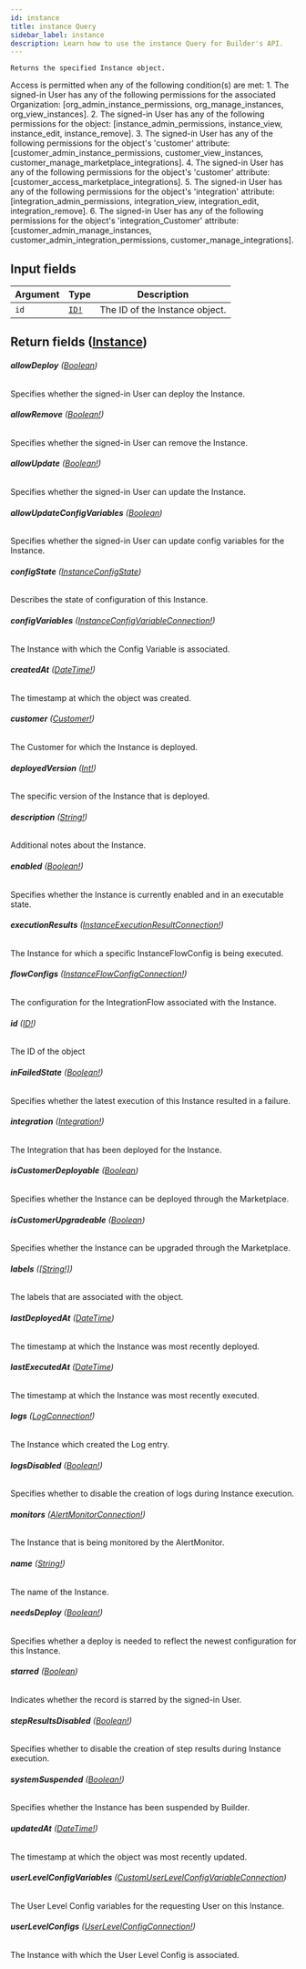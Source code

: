 ```yaml
---
id: instance
title: instance Query
sidebar_label: instance
description: Learn how to use the instance Query for Builder's API.
---
```


    Returns the specified Instance object.

Access is permitted when any of the following condition(s) are met: 1. The signed-in User has any of the following permissions for the associated Organization: [org_admin_instance_permissions, org_manage_instances, org_view_instances]. 2. The signed-in User has any of the following permissions for the object: [instance_admin_permissions, instance_view, instance_edit, instance_remove]. 3. The signed-in User has any of the following permissions for the object's 'customer' attribute: [customer_admin_instance_permissions, customer_view_instances, customer_manage_marketplace_integrations]. 4. The signed-in User has any of the following permissions for the object's 'customer' attribute: [customer_access_marketplace_integrations]. 5. The signed-in User has any of the following permissions for the object's 'integration' attribute: [integration_admin_permissions, integration_view, integration_edit, integration_remove]. 6. The signed-in User has any of the following permissions for the object's 'integration_Customer' attribute: [customer_admin_manage_instances, customer_admin_integration_permissions, customer_manage_integrations].

## Input fields

| Argument | Type                              | Description                    |
| -------- | --------------------------------- | ------------------------------ |
| `id`     | [`ID!`](/docs/composer/builder/api/schema/scalar/ID.mdx) | The ID of the Instance object. |

## Return fields ([Instance](/docs/composer/builder/api/schema/object/Instance.mdx))

###### <b>allowDeploy</b> ([Boolean](/docs/composer/builder/api/schema/scalar/Boolean.mdx))

Specifies whether the signed-in User can deploy the Instance.

###### <b>allowRemove</b> ([Boolean!](/docs/composer/builder/api/schema/scalar/Boolean.mdx))

Specifies whether the signed-in User can remove the Instance.

###### <b>allowUpdate</b> ([Boolean!](/docs/composer/builder/api/schema/scalar/Boolean.mdx))

Specifies whether the signed-in User can update the Instance.

###### <b>allowUpdateConfigVariables</b> ([Boolean](/docs/composer/builder/api/schema/scalar/Boolean.mdx))

Specifies whether the signed-in User can update config variables for the Instance.

###### <b>configState</b> ([InstanceConfigState](/docs/composer/builder/api/schema/enum/InstanceConfigState.mdx))

Describes the state of configuration of this Instance.

###### <b>configVariables</b> ([InstanceConfigVariableConnection!](/docs/composer/builder/api/schema/object/InstanceConfigVariableConnection.mdx))

The Instance with which the Config Variable is associated.

###### <b>createdAt</b> ([DateTime!](/docs/composer/builder/api/schema/scalar/DateTime.mdx))

The timestamp at which the object was created.

###### <b>customer</b> ([Customer!](/docs/composer/builder/api/schema/object/Customer.mdx))

The Customer for which the Instance is deployed.

###### <b>deployedVersion</b> ([Int!](/docs/composer/builder/api/schema/scalar/Int.mdx))

The specific version of the Instance that is deployed.

###### <b>description</b> ([String!](/docs/composer/builder/api/schema/scalar/String.mdx))

Additional notes about the Instance.

###### <b>enabled</b> ([Boolean!](/docs/composer/builder/api/schema/scalar/Boolean.mdx))

Specifies whether the Instance is currently enabled and in an executable state.

###### <b>executionResults</b> ([InstanceExecutionResultConnection!](/docs/composer/builder/api/schema/object/InstanceExecutionResultConnection.mdx))

The Instance for which a specific InstanceFlowConfig is being executed.

###### <b>flowConfigs</b> ([InstanceFlowConfigConnection!](/docs/composer/builder/api/schema/object/InstanceFlowConfigConnection.mdx))

The configuration for the IntegrationFlow associated with the Instance.

###### <b>id</b> ([ID!](/docs/composer/builder/api/schema/scalar/ID.mdx))

The ID of the object

###### <b>inFailedState</b> ([Boolean!](/docs/composer/builder/api/schema/scalar/Boolean.mdx))

Specifies whether the latest execution of this Instance resulted in a failure.

###### <b>integration</b> ([Integration!](/docs/composer/builder/api/schema/object/Integration.mdx))

The Integration that has been deployed for the Instance.

###### <b>isCustomerDeployable</b> ([Boolean](/docs/composer/builder/api/schema/scalar/Boolean.mdx))

Specifies whether the Instance can be deployed through the Marketplace.

###### <b>isCustomerUpgradeable</b> ([Boolean](/docs/composer/builder/api/schema/scalar/Boolean.mdx))

Specifies whether the Instance can be upgraded through the Marketplace.

###### <b>labels</b> ([[String!]](/docs/composer/builder/api/schema/scalar/String.mdx))

The labels that are associated with the object.

###### <b>lastDeployedAt</b> ([DateTime](/docs/composer/builder/api/schema/scalar/DateTime.mdx))

The timestamp at which the Instance was most recently deployed.

###### <b>lastExecutedAt</b> ([DateTime](/docs/composer/builder/api/schema/scalar/DateTime.mdx))

The timestamp at which the Instance was most recently executed.

###### <b>logs</b> ([LogConnection!](/docs/composer/builder/api/schema/object/LogConnection.mdx))

The Instance which created the Log entry.

###### <b>logsDisabled</b> ([Boolean!](/docs/composer/builder/api/schema/scalar/Boolean.mdx))

Specifies whether to disable the creation of logs during Instance execution.

###### <b>monitors</b> ([AlertMonitorConnection!](/docs/composer/builder/api/schema/object/AlertMonitorConnection.mdx))

The Instance that is being monitored by the AlertMonitor.

###### <b>name</b> ([String!](/docs/composer/builder/api/schema/scalar/String.mdx))

The name of the Instance.

###### <b>needsDeploy</b> ([Boolean!](/docs/composer/builder/api/schema/scalar/Boolean.mdx))

Specifies whether a deploy is needed to reflect the newest configuration for this Instance.

###### <b>starred</b> ([Boolean](/docs/composer/builder/api/schema/scalar/Boolean.mdx))

Indicates whether the record is starred by the signed-in User.

###### <b>stepResultsDisabled</b> ([Boolean!](/docs/composer/builder/api/schema/scalar/Boolean.mdx))

Specifies whether to disable the creation of step results during Instance execution.

###### <b>systemSuspended</b> ([Boolean!](/docs/composer/builder/api/schema/scalar/Boolean.mdx))

Specifies whether the Instance has been suspended by Builder.

###### <b>updatedAt</b> ([DateTime!](/docs/composer/builder/api/schema/scalar/DateTime.mdx))

The timestamp at which the object was most recently updated.

###### <b>userLevelConfigVariables</b> ([CustomUserLevelConfigVariableConnection](/docs/composer/builder/api/schema/object/CustomUserLevelConfigVariableConnection.mdx))

The User Level Config variables for the requesting User on this Instance.

###### <b>userLevelConfigs</b> ([UserLevelConfigConnection!](/docs/composer/builder/api/schema/object/UserLevelConfigConnection.mdx))

The Instance with which the User Level Config is associated.
